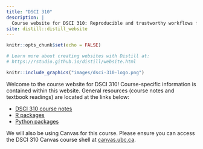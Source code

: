```yaml
---
title: "DSCI 310"
description: |
  Course website for DSCI 310: Reproducible and trustworthy workflows for data science.
site: distill::distill_website
---
```


```r
knitr::opts_chunk$set(echo = FALSE)

# Learn more about creating websites with Distill at:
# https://rstudio.github.io/distill/website.html

```

```r
knitr::include_graphics("images/dsci-310-logo.png")
```

Welcome to the course website for DSCI 310! Course-specific information is contained within this website. General resources (course notes and textbook readings) are located at the links below:

- [DSCI 310 course notes](https://ubc-dsci.github.io/reproducible-and-trustworthy-workflows-for-data-science)
- [R packages](https://r-pkgs.org/)
- [Python packages](https://py-pkgs.org/)

We will also be using Canvas for this course. 
Please ensure you can access the DSCI 310 Canvas course shell at [canvas.ubc.ca](https://canvas.ubc.ca).
